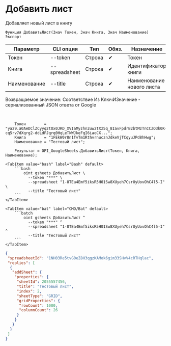 ﻿---
sidebar_position: 1
---


# Добавить лист
 Добавляет новый лист в книгу



`Функция ДобавитьЛист(Знач Токен, Знач Книга, Знач Наименование) Экспорт`

  | Параметр | CLI опция | Тип | Обяз. | Назначение |
  |-|-|-|-|-|
  | Токен | --token | Строка | &#x2714; | Токен |
  | Книга | --spreadsheet | Строка | &#x2714; | Идентификатор книги |
  | Наименование | --title | Строка | &#x2714; | Наименование нового листа |

  
  Возвращаемое значение:   Соответствие Из КлючИЗначение - сериализованный JSON ответа от Google

<br/>




```bsl title="Пример использования для 1С:Предприятие/OneScript"
    Токен        = "ya29.a0AeDClZCyyq2tOx0JRD_XVIaMyzhn2uw2tXz5q_8IavFpdrB2btMzTnCCZO3k0K-cq5rv7dXqrg2-ddLdFJqrq0HqLeTkWJkeFqI6iaoCX...";
    Книга        = "1FEkW0r8n1TvTm1RthvrnucznJdkeVjTCqyuJPd8hHwg";
    Наименование = "Тестовый лист";

    Результат = OPI_GoogleSheets.ДобавитьЛист(Токен, Книга, Наименование);
```
    

 <Tabs>
  
    <TabItem value="bash" label="Bash" default>
        ```bash
            oint gsheets ДобавитьЛист \
              --token "***" \
              --spreadsheet "1-8TEa4Emf5iksR5H01Sw8XUyeh7CsrUyUovOhC4l5-I" \
              --title "Тестовый лист"
        ```
    </TabItem>
  
    <TabItem value="bat" label="CMD/Bat" default>
        ```batch
            oint gsheets ДобавитьЛист ^
              --token "***" ^
              --spreadsheet "1-8TEa4Emf5iksR5H01Sw8XUyeh7CsrUyUovOhC4l5-I" ^
              --title "Тестовый лист"
        ```
    </TabItem>
</Tabs>


```json title="Результат"
{
 "spreadsheetId": "1NH03Re5tvG0eZ8H3qgzKAMok6gim33SHvV4cRTHqlac",
 "replies": [
  {
   "addSheet": {
    "properties": {
     "sheetId": 2055557456,
     "title": "Тестовый лист",
     "index": 2,
     "sheetType": "GRID",
     "gridProperties": {
      "rowCount": 1000,
      "columnCount": 26
     }
    }
   }
  }
 ]
}
```
